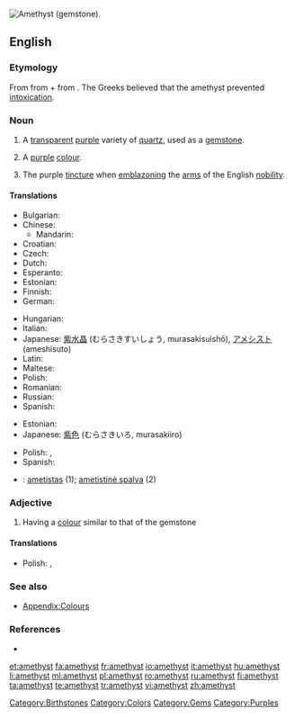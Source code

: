 [[Image:Amethyst by alexfurr.jpg|thumb|right|Amethyst (gemstone).]]
{{also|Amethyst}}
==English==
{{wikipedia}}

===Etymology===
From {{etyl|grc|eng}} {{term|ἀμέθυστος||not drunk|tr=amethustos|lang=grc|sc=polytonic}} from {{term|ἀ-||not|tr=a-|lang=grc|sc=polytonic}} + {{term|μεθύω||I am drunk|tr=methuō|lang=grc|sc=polytonic}} from {{term|μέθυ||wine|tr=methu|lang=grc|sc=polytonic}}. The Greeks believed that the amethyst prevented [[intoxication]].

===Noun===
{{en-noun}}

# A [[transparent]] [[purple]] variety of [[quartz]], used as a [[gemstone]].
# {{uncountable}} A [[purple]] [[colour]].
#: {{colour panel|amethyst|86608E}}
# {{heraldry}} The purple [[tincture]] when [[emblazon]]ing the [[arms]] of the English [[nobility]].

====Translations====
{{trans-top|gem}}
* Bulgarian: {{t+|bg|аметист}}
* Chinese:
** Mandarin: {{t-|cmn|紫水晶|tr=zǐshuǐjīng|sc=Hani}}
* Croatian: {{t-|hr|ametist|m}}
* Czech: {{t+|cs|ametyst|m}}
* Dutch: {{t-|nl|amethyst|m}}
* Esperanto: {{t-|eo|ametisto|xs=Esperanto}}
* Estonian: {{t|et|ametüst}}
* Finnish: {{t+|fi|ametisti}}
* German: {{t-|de|Amethyst|m}}
{{trans-mid}}
* Hungarian: {{t+|hu|ametiszt}}
* Italian: {{t+|it|ametista|f}}
* Japanese: [[紫水晶]] (むらさきすいしょう, murasakisuishō), [[アメシスト]] (ameshisuto)
* Latin: {{t-|la|amethystus|f}}
* Maltese: {{t-|mt|ametist|xs=Maltese}}
* Polish: {{t+|pl|ametyst|m}}
* Romanian: {{t+|ro|ametist|n}}
* Russian: {{t+|ru|аметист|m}}
* Spanish: {{t|es|amatista|f}}
{{trans-bottom}}

{{trans-top|colour}}
* Estonian: {{t|et|ametüst}}
* Japanese: [[紫色]] (むらさきいろ, murasakiiro)
{{trans-mid}}
* Polish: {{t+|pl|ametystowy|m}}, {{t+|pl|fioletowy|m}}
* Spanish: {{t|es|amatista|f}}
{{trans-bottom}}

{{checktrans-top}}
<!--Remove this section once all of the translations below have been moved into the tables above.-->
* {{ttbc|lt}}: [[ametistas]] {{m}} (1); [[ametistinė spalva]] {{f}} (2)
{{trans-mid}}
{{trans-bottom}}

===Adjective===
{{en-adj}}

# Having a [[colour]] similar to that of the gemstone

====Translations====
{{trans-top|colour}}
* Polish: {{t+|pl|ametystowy}}, {{t+|pl|fioletowy}}
{{trans-mid}}
{{trans-bottom}}

===See also===
* [[Appendix:Colours]]

===References===
* {{R:Heraldry 1862}}

[[Category:Birthstones]]
[[Category:Colors]]
[[Category:Gems]]
[[Category:Purples]]

[[et:amethyst]]
[[fa:amethyst]]
[[fr:amethyst]]
[[io:amethyst]]
[[it:amethyst]]
[[hu:amethyst]]
[[li:amethyst]]
[[ml:amethyst]]
[[pl:amethyst]]
[[ro:amethyst]]
[[ru:amethyst]]
[[fi:amethyst]]
[[ta:amethyst]]
[[te:amethyst]]
[[tr:amethyst]]
[[vi:amethyst]]
[[zh:amethyst]]